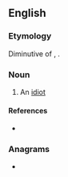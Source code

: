 ==English==

===Etymology===
Diminutive of {{m|en|ralphie}}, {{m|en|rafie}}.

===Noun===
{{en-noun}}

# {{lb|en|North Yorkshire}} An [[idiot]]

====References====
* {{R:Northeast Dialect 2005|nocat=1}}

===Anagrams===
* {{anagrams|en|a=afrr|Farr|farr}}